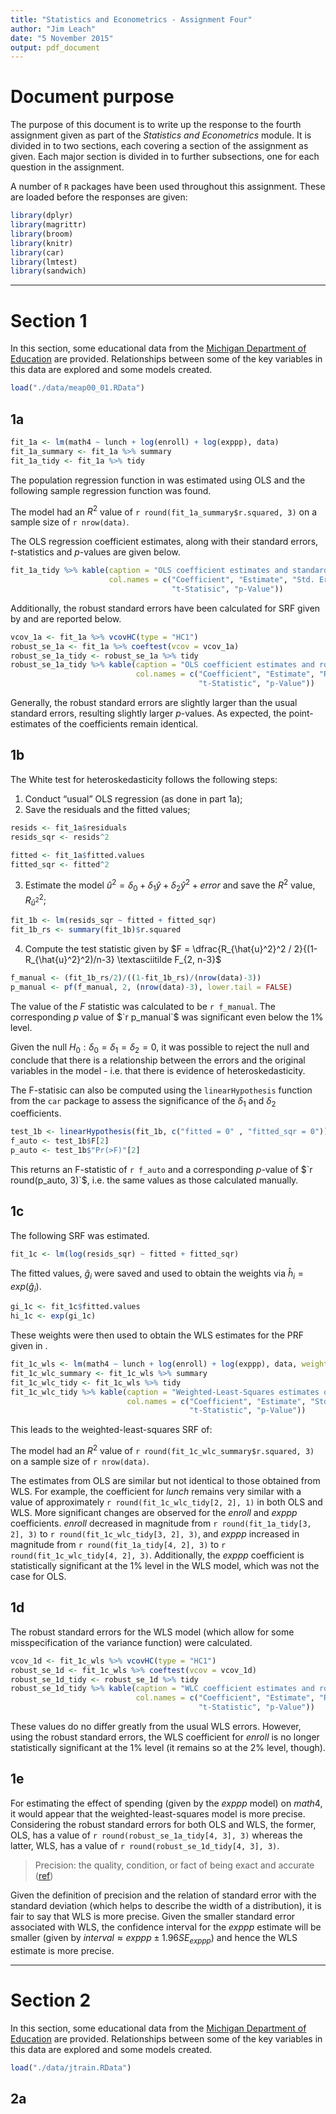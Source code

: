 ```yaml
---
title: "Statistics and Econometrics - Assignment Four"
author: "Jim Leach"
date: "5 November 2015"
output: pdf_document
---
```


# Document purpose

The purpose of this document is to write up the response to the fourth assignment given as part of the _Statistics and Econometrics_ module. It is divided in to two sections, each covering a section of the assignment as given. Each major section is divided in to further subsections, one for each question in the assignment.

A number of `R` packages have been used throughout this assignment. These are loaded before the responses are given:

```r
library(dplyr)
library(magrittr)
library(broom)
library(knitr)
library(car)
library(lmtest)
library(sandwich)
```

***

# Section 1

In this section, some educational data from the [Michigan Department of Education](www.michigan.gov/mde) are provided. Relationships between some of the key variables in this data are explored and some models created.

```r
load("./data/meap00_01.RData")
```

## 1a

```r
fit_1a <- lm(math4 ~ lunch + log(enroll) + log(exppp), data)
fit_1a_summary <- fit_1a %>% summary
fit_1a_tidy <- fit_1a %>% tidy
```

\begin{equation} \label{eq:1a}
math4 = \beta_0 + \beta_1 lunch + \beta_2 log(enroll) + \beta_3 log(exppp) + u
\end{equation}

The population regression function in \eqref{eq:1a} was estimated using OLS and the following sample regression function was found.

\begin{equation} \label{eq:1a_srf}
math4 = `r round(fit_1a_tidy[1, 2], 3)` + `r round(fit_1a_tidy[2, 2], 3)`lunch + `r round(fit_1a_tidy[3, 2], 3)`log(enroll) + `r round(fit_1a_tidy[4, 2], 3)`log(exppp) + \hat{u}
\end{equation}

The model had an $R^2$ value of `r round(fit_1a_summary$r.squared, 3)` on a sample size of `r nrow(data)`.

The OLS regression coefficient estimates, along with their standard errors, $t$-statistics and $p$-values are given below.

```r
fit_1a_tidy %>% kable(caption = "OLS coefficient estimates and standard errors", 
                      col.names = c("Coefficient", "Estimate", "Std. Error",
                                    "t-Statisic", "p-Value"))
```

Additionally, the robust standard errors have been calculated for SRF given by \eqref{eq:1a_srf} and are reported below.

```r
vcov_1a <- fit_1a %>% vcovHC(type = "HC1")
robust_se_1a <- fit_1a %>% coeftest(vcov = vcov_1a)
robust_se_1a_tidy <- robust_se_1a %>% tidy
robust_se_1a_tidy %>% kable(caption = "OLS coefficient estimates and robust standard errors",
                            col.names = c("Coefficient", "Estimate", "Robust Std. Error",
                                          "t-Statistic", "p-Value"))
```

Generally, the robust standard errors are slightly larger than the usual standard errors, resulting slightly larger $p$-values. As expected, the point-estimates of the coefficients remain identical.

## 1b

The White test for heteroskedasticity follows the following steps:

1. Conduct "usual" OLS regression (as done in part 1a);
2. Save the residuals and the fitted values;

```r
resids <- fit_1a$residuals
resids_sqr <- resids^2

fitted <- fit_1a$fitted.values
fitted_sqr <- fitted^2
```

3. Estimate the model $\hat{u}^2 = \delta_0 + \delta_1\hat{y} + \delta_2\hat{y}^2 + error$ and save the $R^2$ value, $R_{\hat{u}^2}^2$;

```r
fit_1b <- lm(resids_sqr ~ fitted + fitted_sqr)
fit_1b_rs <- summary(fit_1b)$r.squared
```

4. Compute the test statistic given by $F = \dfrac{R_{\hat{u}^2}^2 / 2}{(1-R_{\hat{u}^2}^2)/n-3} \textasciitilde F_{2, n-3}$

```r
f_manual <- (fit_1b_rs/2)/((1-fit_1b_rs)/(nrow(data)-3))
p_manual <- pf(f_manual, 2, (nrow(data)-3), lower.tail = FALSE)
```

The value of the $F$ statistic was calculated to be `r f_manual`. The corresponding $p$ value of $`r p_manual`$ was significant even below the 1% level. 

Given the null $H_0: \delta_0 = \delta_1 = \delta_2 = 0$, it was possible to reject the null and conclude that there is a relationship between the errors and the original variables in the model - i.e. that there is evidence of heteroskedasticity. 

The F-statisic can also be computed using the `linearHypothesis` function from the `car` package to assess the significance of the $\delta_1$ and $\delta_2$ coefficients.

```r
test_1b <- linearHypothesis(fit_1b, c("fitted = 0" , "fitted_sqr = 0"))
f_auto <- test_1b$F[2]
p_auto <- test_1b$"Pr(>F)"[2]
```

This returns an F-statistic of `r f_auto` and a corresponding $p$-value of $`r round(p_auto, 3)`$, i.e. the same values as those calculated manually.

## 1c

The following SRF was estimated.

\begin{equation} \label{1c_srf}
log(\hat{u}_i^2) = \alpha_0 + \delta_1\widehat{math4_i} + \delta_2\widehat{math4_i^2}
\end{equation}

```r
fit_1c <- lm(log(resids_sqr) ~ fitted + fitted_sqr)
```

The fitted values, $\hat{g}_i$ were saved and used to obtain the weights via $\hat{h}_i = exp(\hat{g}_i)$.

```r
gi_1c <- fit_1c$fitted.values
hi_1c <- exp(gi_1c)
```

These weights were then used to obtain the WLS estimates for the PRF given in \eqref{eq:1a}.

```r
fit_1c_wls <- lm(math4 ~ lunch + log(enroll) + log(exppp), data, weights = (1/hi_1c))
fit_1c_wlc_summary <- fit_1c_wls %>% summary
fit_1c_wlc_tidy <- fit_1c_wls %>% tidy
fit_1c_wlc_tidy %>% kable(caption = "Weighted-Least-Squares estimates of regression of math4 on lunch, log(enroll) and log(exppp)",
                          col.names = c("Coefficient", "Estimate", "Std. Error",
                                        "t-Statistic", "p-Value"))
```

This leads to the weighted-least-squares SRF of:

\begin{equation} \label{eq:1c_srf}
math4 = `r round(fit_1c_wlc_tidy[1, 2], 3)` + `r round(fit_1c_wlc_tidy[2, 2], 3)`lunch + `r round(fit_1c_wlc_tidy[3, 2], 3)`log(enroll) + `r round(fit_1c_wlc_tidy[4, 2], 3)`log(exppp) + \hat{u}
\end{equation}

The model had an $R^2$ value of `r round(fit_1c_wlc_summary$r.squared, 3)` on a sample size of `r nrow(data)`.

The estimates from OLS are similar but not identical to those obtained from WLS. For example, the coefficient for $lunch$ remains very similar with a value of approximately `r round(fit_1c_wlc_tidy[2, 2], 1)` in both OLS and WLS. More significant changes are observed for the $enroll$ and $exppp$ coefficients. $enroll$ decreased in magnitude from `r round(fit_1a_tidy[3, 2], 3)` to `r round(fit_1c_wlc_tidy[3, 2], 3)`, and $exppp$ increased in magnitude from `r round(fit_1a_tidy[4, 2], 3)` to `r round(fit_1c_wlc_tidy[4, 2], 3)`. Additionally, the $exppp$ coefficient is statistically significant at the 1% level in the WLS model, which was not the case for OLS.

## 1d

The robust standard errors for the WLS model (which allow for some misspecification of the variance function) were calculated.

```r
vcov_1d <- fit_1c_wls %>% vcovHC(type = "HC1")
robust_se_1d <- fit_1c_wls %>% coeftest(vcov = vcov_1d)
robust_se_1d_tidy <- robust_se_1d %>% tidy
robust_se_1d_tidy %>% kable(caption = "WLC coefficient estimates and robust standard errors",
                            col.names = c("Coefficient", "Estimate", "Robust Std. Error",
                                          "t-Statistic", "p-Value"))
```

These values do no differ greatly from the usual WLS errors. However, using the robust standard errors, the WLS coefficient for $enroll$ is no longer statistically significant at the 1% level (it remains so at the 2% level, though).

## 1e

For estimating the effect of spending (given by the $exppp$ model) on $math4$, it would appear that the weighted-least-squares model is more precise. Considering the robust standard errors for both OLS and WLS, the former, OLS, has a value of `r round(robust_se_1a_tidy[4, 3], 3)` whereas the latter, WLS, has a value of `r round(robust_se_1d_tidy[4, 3], 3)`.

> Precision: the quality, condition, or fact of being exact and accurate ([ref](https://www.google.co.uk/search?client=ubuntu&channel=fs&q=precision&ie=utf-8&oe=utf-8&gfe_rd=cr&ei=wyw7VpjSI9PH8gfA4ZaYAg))

Given the definition of precision and the relation of standard error with the standard deviation (which helps to describe the width of a distribution), it is fair to say that WLS is more precise. Given the smaller standard error associated with WLS, the confidence interval for the $exppp$ estimate will be smaller (given by $interval \approx exppp \pm 1.96SE_{exppp}$) and hence the WLS estimate is more precise.

***

\pagebreak

# Section 2

In this section, some educational data from the [Michigan Department of Education](www.michigan.gov/mde) are provided. Relationships between some of the key variables in this data are explored and some models created.

```r
load("./data/jtrain.RData")
```

## 2a